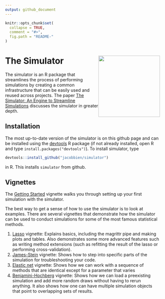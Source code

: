 ```yaml
---
output: github_document
---
```


<!-- README.md is generated from README.Rmd. Please edit this file -->

```r
knitr::opts_chunk$set(
  collapse = TRUE,
  comment = "#>",
  fig.path = "README-"
)
```

# The Simulator <img src="man/figures/simulator-hex3.png" style="float:right; height:200px;"/>

The simulator is an R package that streamlines the process of performing simulations by creating a common infrastructure that can be easily used and reused across projects.  The paper [The Simulator: An Engine to Streamline Simulations](http://arxiv.org/abs/1607.00021) discusses the simulator in greater depth.

## Installation

The most up-to-date version of the simulator is on this github page and can be installed using the [devtools](https://cran.r-project.org/package=devtools) R package (if not already installed, open R and type `install.packages("devtools")`). To install simulator, type

```r
devtools::install_github("jacobbien/simulator")
```
in R.  This installs `simulator` from github.

## Vignettes

The [Getting Started](articles/getting-started.html) vignette walks you through setting up your first simulation with the simulator.

The best way to get a sense of how to use the simulator is to look at examples.  There are several vignettes that demonstrate how the simulator can be used to conduct simulations for some of the most famous statistical methods.

1) [Lasso](articles/lasso.html) vignette: Explains basics, including the magrittr pipe and making plots and tables. Also demonstrates some more advanced features such as writing method extensions (such as refitting the result of the lasso or performing cross-validation).
2) [James-Stein](articles/js.html) vignette: Shows how to step into specific parts of the simulation for troubleshooting your code.
3) [Elastic net](articles/en.html) vignette: Shows how we can work with a sequence of methods that are identical except for a parameter that varies
4) [Benjamini-Hochberg](articles/fdr.html) vignette: Shows how we can load a preexisting simulation and add more random draws without having to rerun anything.  It also shows how one can have multiple simulation objects that point to overlapping sets of results.


